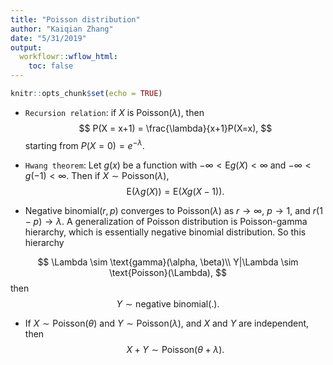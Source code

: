 ```yaml
---
title: "Poisson distribution"
author: "Kaiqian Zhang"
date: "5/31/2019"
output:
  workflowr::wflow_html:
    toc: false
---
```


```r
knitr::opts_chunk$set(echo = TRUE)
```

- `Recursion relation`: if $X$ is Poisson($\lambda$), then 
$$
P(X = x+1) = \frac{\lambda}{x+1}P(X=x),
$$
starting from $P(X=0) = e^{-\lambda}$.

- `Hwang theorem`: Let $g(x)$ be a function with $-\infty < \text{E}g(X) < \infty$ and $-\infty < g(-1) < \infty$. Then if $X\sim \text{Poisson}(\lambda)$,
$$
\text{E}(\lambda g(X)) = \text{E}(Xg(X-1)). 
$$

- Negative binomial$(r,p)$ converges to Poisson($\lambda$) as $r \to \infty$, $p \to 1$, and $r(1-p) \to \lambda$. A generalization of Poisson distribution is Poisson-gamma hierarchy, which is essentially negative binomial distribution. So this hierarchy

$$
\Lambda \sim \text{gamma}(\alpha, \beta)\\
Y|\Lambda \sim \text{Poisson}(\Lambda),
$$
then 
$$
Y \sim \text{negative binomial(.)}.
$$

- If $X\sim \text{Poisson}(\theta)$ and $Y\sim \text{Poisson}(\lambda)$, and $X$ and $Y$ are independent, then 
$$
X+Y \sim \text{Poisson}(\theta + \lambda).
$$
